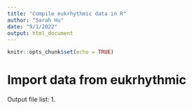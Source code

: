 ```yaml
---
title: "Compile eukrhythmic data in R"
author: "Sarah Hu"
date: "9/1/2022"
output: html_document
---
```


```r
knitr::opts_chunk$set(echo = TRUE)
```

# Import data from eukrhythmic

Output file list:
1. 